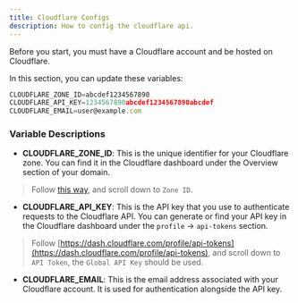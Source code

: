 ---
title: Cloudflare Configs
description: How to config the cloudflare api.
---

Before you start, you must have a Cloudflare account and be hosted on Cloudflare.

In this section, you can update these variables:

```js title=".env"
CLOUDFLARE_ZONE_ID=abcdef1234567890
CLOUDFLARE_API_KEY=1234567890abcdef1234567890abcdef
CLOUDFLARE_EMAIL=user@example.com
```

### Variable Descriptions

- **CLOUDFLARE_ZONE_ID**: This is the unique identifier for your Cloudflare zone. You can find it in the Cloudflare dashboard under the Overview section of your domain.

> Follow [this way](https://dash.cloudflare.com/Your_Acount_Id/wr.do), and scroll down to `Zone ID`.
  
- **CLOUDFLARE_API_KEY**: This is the API key that you use to authenticate requests to the Cloudflare API. You can generate or find your API key in the Cloudflare dashboard under the `profile` -> `api-tokens` section.

> Follow [https://dash.cloudflare.com/profile/api-tokens](https://dash.cloudflare.com/profile/api-tokens), and scroll down to `API Token`, the `Global API Key` should be used.
  
- **CLOUDFLARE_EMAIL**: This is the email address associated with your Cloudflare account. It is used for authentication alongside the API key.




